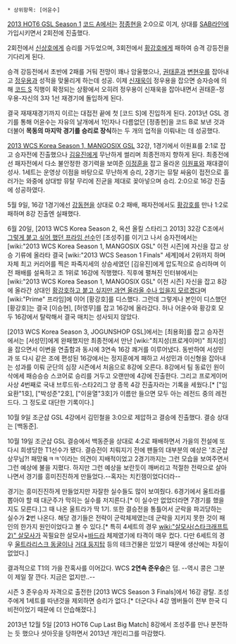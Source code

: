  * 상위항목: [어윤수]

[[2013 HOT6 GSL Season 1]] [[코드 A]]에서는 [[정종현]]을 2:0으로 이겨, 상대를 [[SAB라인]]에 가입시키면서 2회전에 진출했다.

2회전에서 [[신상호]]에게 승리를 거두었으며, 3회전에서 [[황강호]]에게 패하여 승격 강등전을 기다리게 된다.

승격 강등전에서 초반에 2패를 거둬 전망이 꽤나 암울했으나, [[권태훈]]과 [[변현우]]를 잡아내고 [[정우용]]과 성적을 맞물리게 하는데 성공. 이제 [[신재욱]]이 정우용을 잡으면 승자승에 의해 [[코드 S]] 직행이 확정되는 상황에서 오히려 정우용이 신재욱을 잡아내면서 권태훈-정우용-자신의 3자 1선 재경기에 돌입하게 된다.

결국 재재재경기까지 이르는 대접전 끝에 첫 [코드 S]에 진입하게 된다. 2013년 GSL 경기를 통해 어윤수는 자유의 날개에서 1인자나 다름없던 [정종현]을 코드 B로 보낸 것과 더불어 '''목동의 마지막 경기를 승리로 장식'''하는 두 개의 업적을 이뤄내는 데 성공했다.

[[2013 WCS Korea Season 1, MANGOSIX GSL]] 32강, 1경기에서 이원표를 2:1로 잡고 승자전에 진출했으나 [[김유진]]에게 무난하게 썰리며 최종전까지 향하게 된다. 최종전에선 패자전에서 다소 불안정한 경기력을 보여준 [[이정훈]]을 잡고 올라온 [[이원표]]와 재대결이 성사. 1세트는 운영상 이점을 바탕으로 무난하게 승리, 2경기는 뮤탈 싸움이 접전으로 흘러가는 와중에 상대방 뮤탈 무리에 진균을 제대로 꽂아넣으며 승리. 2:0으로 16강 진출에 성공하였다.

5월 9일, 16강 1경기에선 [[강동현]]을 상대로 0:2 패배, 패자전에서도 [[황강호]]를 만나 1:2로 패하며 8강 진출엔 실패했다.

6월 20일, [2013 WCS Korea Season 2, 옥션 올킬 스타리그 2013] 32강 C조에서 [http://www.fomos.kr/board/board.php?db=interview&keyno=131493&mode=read 그렇게 붙고 싶어 했던 프라임 선수]인 [조성주]를 이기고 나서 승자전에서는 [wiki:"2013 WCS Korea Season 1, MANGOSIX GSL" 이전 시즌]에 자신을 잡고 상승 기류에 올라타 결국 [wiki:"2013 WCS Season 1 Finals" 세계]에서 2위까지 하며 자체 최고 커리어를 찍은 파죽지세의 상승세였던 [김유진]에게 압도적으로 승리하며 이전 패배를 설욕하고 조 1위로 16강에 직행했다. 직후에 펼쳐진 인터뷰에서는 [wiki:"2013 WCS Korea Season 1, MANGOSIX GSL" 이전 시즌] 자신을 잡고 8강에 올라간 상대인 [http://www.fomos.kr/board/board.php?mode=read&keyno=133459&db=interview&cate=&page=2&field=&kwrd= 황강호하고 붙고 싶지만 과연 올라올 수나 있을지 모르겠다]며 [wiki:"Prime" 프라임]에 이어 [황강호]를 디스했다. 그런데 그렇게나 본인이 디스했던 [황강호]는 결국 [이승현], [허영무]를 잡고 16강에 올라갔다. 허나 어윤수와 황강호 모두 16강에서 탈락해서 결국 매치는 성사되지 않았다.

[2013 WCS Korea Season 3, JOGUNSHOP GSL]에서는 [최용화]를 잡고 승자전에서는 [서성민]에게 완패했지만 최종전에서 만난 [wiki:"최지성(프로게이머)" 최지성]을 잡으면서 이변을 연출함과 동시에 3연속 16강 쾌거를 이루어냈다. 동반하여 서성민과 또 다시 같은 조에 편성된 16강에서는 정지훈에게 패하고 서성민과 이신형을 잡아내는 성과를 이뤄 군단의 심장 시즌에서 처음으로 8강에 오른다. 8강에서 팀 동료인 원이삭에세 패승승승 스코어로 승리를 거두고 오랜만에 4강에 진출한다. 그리고 프로게이머 사상 4번째로 국내 브루드워-스타2리그 양 종목 4강 진출자라는 기록을 세웠다.[* ["임요환"1호], ["박성준"2호], ["이윤열"3호]가 이름만 들으면 모두 아는 레전드 중의 레전드다. 그 정도로 대단한 기록이다.]

10월 9일 조군샵 GSL 4강에서 김민철을 3:0으로 제압하고 결승에 진출했다. 결승 상대는 [백동준].

10월 19일 조군샵 GSL 결승에서 백동준을 상대로 4:2로 패배하면서 가을의 전설에 또 다시 희생당한 T1선수가 됐다. 결승전이 치뤄지기 전에 팬들의 대부분의 예상은 '조군샵 상무님?! 패망욬ㅋㅋ'이라는 의견이 지배적이었고 2경기까지는 그런 모습을 보여주면서 그런 예상에 불을 지폈다. 하지만 그런 예상을 보란듯이 깨버리고 적절한 전략으로 살아나면서 경기를 흥미진진하게 만들었다.--혹자는 치킨잼이었다더라--

경기는 흥미진진하게 만들었지만 자잘한 실수들도 많이 보여줬다. 6경기에서 울트라를 뽑아야 할 때 대군주가 막히는 실수를 저지른다.[* 이 실수만 없었더라면 7경기를 했을지도 모른다.]그 때 나온 울트라가 딱 1기.
또한 결승전을 통틀어서 군락을 파괴당하는 실수가 '''2'''번 나온다. 해당 경기들은 전략이 군락체제였는데 군락을 지키지 못한 것이 패인의 한가지 원인이었다고 볼 수 있다.[* 특히 4세트의 경우 [[wiki:"살모사(스타크래프트 2)" 살모사]]가 꼭필요한 살모사+[[바드라]] 체제였기에 타격이 매우 컸다. 다만 6세트의 경우 [[울트라리스크 동굴]]이나 [[거대 둥지탑]] 등의 테크건물은 있었기 때문에 생산에는 차질이 없었다.]

결과적으로 T1의 가을 잔혹사를 이어갔다. WCS '''2연속 준우승'''은 덤. --역시 콩은 그분이 제일 잘 깐다. 지금은 없지만..--

시즌 3 준우승자 자격으로 출전한 [2013 WCS Season 3 Finals]에서 16강 광탈. 조성주에게 1세트를 따낸것을 제외하면 승리가 없다.[* 더군다나 4강 멤버들이 전부 한국 디비전이었기 때문에 더 안습해졌다.]

2013년 12월 5일 [2013 HOT6 Cup Last Big Match] 8강에서 조성주를 만나 분전하는 듯 했으나 셧아웃을 당하면서 2013년 개인리그를 마감했다.
